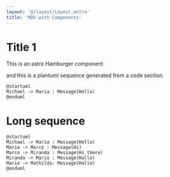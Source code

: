 ```yaml
---
layout: '@/layout/Layout.astro' 
title: 'MDX with Components'
---
```



# Title 1

This is an astro Hamburger component
<Hamburger />

and this is a plantuml sequence generated from a code section.

```plantumlsvg my-puml-1
@startuml
Michael -> Maria : Message(Hello)
@enduml
```

# Long sequence

```plantumlsvg my-puml-2
@startuml
Michael -> Maria : Message(Hello)
Maria -> Marco : Message(Hi)
Marco -> Miranda : Message(Hi there)
Miranda -> Mario : Message(Hallo)
Mario -> Mathilda: Message(Hallo)
@enduml
```
